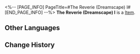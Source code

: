 <%-- [PAGE_INFO]
PageTitle=#The Reverie (Dreamscape) I#
[END_PAGE_INFO] --%>
{{Item Infobox
|id          = 252439
|image       = Item The Reverie (Dreamscape) I.png{{subst:void|<!--$UPLOAD:<<SpriteOutput/Quest/PlanetFes/SwapCardPic/SwapCardPiece/4002_1.png>-<Item The Reverie (Dreamscape) I.png>-<Item Icons>>-->}}
|type        = 
|invCategory = 
|rarity      = 5
|effect      = 
|description = Complete a Memory Card set to gain buffs.
}}
{{Description|The trailblazing memories deep in your mind will provide inspiration to the game once you recall it in full.}}
'''The Reverie (Dreamscape) I''' is a [[Item]].

==Other Languages==
{{Other Languages
|en   = The Reverie (Dreamscape) I
|zhs  = 「白日梦」酒店·梦境-Ⅰ
|zht  = 「白日夢」飯店•夢境-Ⅰ
|ja   = 「ホテル・レバリー」・夢境-I
|ko   = 「레버리」 호텔•꿈세계-Ⅰ
|es   = Hotel Fantasía (paisaje onírico)&nbsp;I
|fr   = Hôtel Rêverie du Pays des rêves (I)
|ru   = Отель «Грёзы» (Мир грёз) I
|th   = โรงแรม Reverie - แดนฝัน I
|vi   = Khách Sạn Mộng Mơ-Cõi Mộng I
|de   = Hotel Reverie (Traumlandschaft) (I)
|id   = "Reverie" Hotel - Dunia Mimpi I
|pt   = O Devaneio (Mundonírico) I
}}

==Change History==
{{Change History|3.2}}